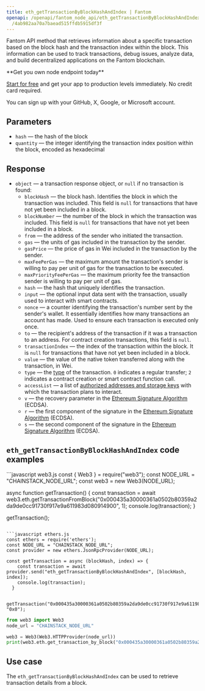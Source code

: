 ---
title: eth_getTransactionByBlockHashAndIndex | Fantom
openapi: /openapi/fantom_node_api/eth_getTransactionByBlockHashAndIndex.json POST
  /4ab982aa70a7baead515ffdb5915df3f
---

Fantom API method that retrieves information about a specific transaction based on the block hash and the transaction index within the block. This information can be used to track transactions, debug issues, analyze data, and build decentralized applications on the Fantom blockchain.

<Check>
**Get you own node endpoint today**

[Start for free](https://console.chainstack.com/) and get your app to production levels immediately. No credit card required.

You can sign up with your GitHub, X, Google, or Microsoft account.
</Check>


## Parameters

* `hash` — the hash of the block
* `quantity` — the integer identifying the transaction index position within the block, encoded as hexadecimal

## Response

* `object` — a transaction response object, or `null` if no transaction is found:
  + `blockHash` — the block hash. Identifies the block in which the transaction was included. This field is `null` for transactions that have not yet been included in a block.
  + `blockNumber` — the number of the block in which the transaction was included. This field is `null` for transactions that have not yet been included in a block.
  + `from` — the address of the sender who initiated the transaction.
  + `gas` — the units of gas included in the transaction by the sender.
  + `gasPrice` — the price of gas in Wei included in the transaction by the sender.
  + `maxFeePerGas` — the maximum amount the transaction's sender is willing to pay per unit of gas for the transaction to be executed.
  + `maxPriorityFeePerGas` — the maximum priority fee the transaction sender is willing to pay per unit of gas.
  + `hash` — the hash that uniquely identifies the transaction.
  + `input` — the optional input data sent with the transaction, usually used to interact with smart contracts.
  + `nonce` — a counter identifying the transaction's number sent by the sender's wallet. It essentially identifies how many transactions an account has made. Used to ensure each transaction is executed only once.
  + `to` — the recipient's address of the transaction if it was a transaction to an address. For contract creation transactions, this field is `null`.
  + `transactionIndex` — the index of the transaction within the block. It is `null` for transactions that have not yet been included in a block.
  + `value` — the value of the native token transferred along with the transaction, in Wei.
  + `type` — the [type](https://ethereum.org/en/developers/docs/transactions/#types-of-transactions) of the transaction. `0` indicates a regular transfer; `2` indicates a contract creation or smart contract function call.
  + `accessList` — a list of [authorized addresses and storage keys](https://eips.ethereum.org/EIPS/eip-2930#:~:text=The%20accessList%20specifies%20a%20list,of%20accessing%20outside%20the%20list.) with which the transaction plans to interact.
  + `v` — the recovery parameter in the [Ethereum Signature Algorithm](https://ethereum.org/en/glossary/#ecdsa) (ECDSA).
  + `r` — the first component of the signature in the [Ethereum Signature Algorithm](https://ethereum.org/en/glossary/#ecdsa) (ECDSA).
  + `s` — the second component of the signature in the [Ethereum Signature Algorithm](https://ethereum.org/en/glossary/#ecdsa) (ECDSA).

## `eth_getTransactionByBlockHashAndIndex` code examples

<CodeGroup>
```javascript web3.js
const { Web3 } = require("web3");
const NODE_URL = "CHAINSTACK_NODE_URL";
const web3 = new Web3(NODE_URL);

async function getTransaction() {
  const transaction = await web3.eth.getTransactionFromBlock("0x000435a30000361a0502b80359a2da9de0cc91730f917e9a611983d080914900", 1);
  console.log(transaction);
}

getTransaction();
```

```javascript ethers.js
const ethers = require('ethers');
const NODE_URL = "CHAINSTACK_NODE_URL";
const provider = new ethers.JsonRpcProvider(NODE_URL);

const getTransaction = async (blockHash, index) => {
    const transaction = await provider.send("eth_getTransactionByBlockHashAndIndex", [blockHash, index]);
    console.log(transaction);
  }
  
  getTransaction("0x000435a30000361a0502b80359a2da9de0cc91730f917e9a611983d080914900", "0x0");
```

```python web3.py
from web3 import Web3  
node_url = "CHAINSTACK_NODE_URL" 

web3 = Web3(Web3.HTTPProvider(node_url)) 
print(web3.eth.get_transaction_by_block("0x000435a30000361a0502b80359a2da9de0cc91730f917e9a611983d080914900", 1))
```
</CodeGroup>


## Use case

The `eth_getTransactionByBlockHashAndIndex` can be used to retrieve transaction details from a block.
